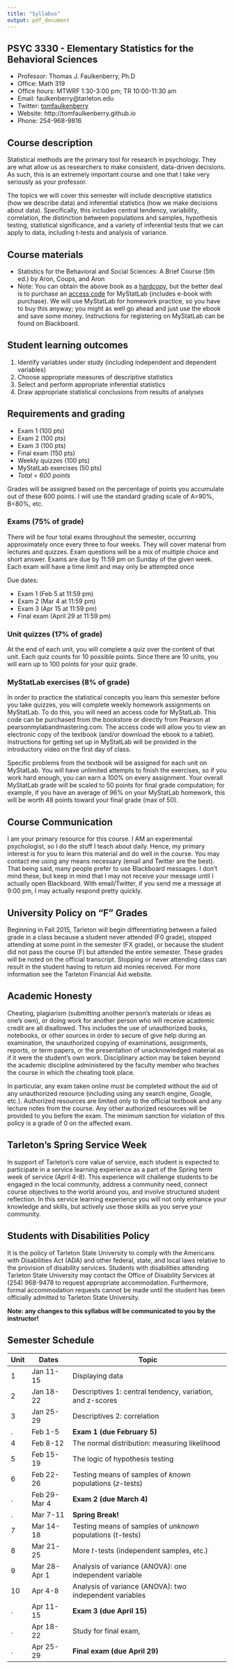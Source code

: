 ```yaml
---
title: "Syllabus"
output: pdf_document
---
```


## PSYC 3330 - Elementary Statistics for the Behavioral Sciences

- Professor: Thomas J. Faulkenberry, Ph.D
- Office: Math 319
- Office hours: MTWRF 1:30-3:00 pm; TR 10:00-11:30 am
- Email: faulkenberry@tarleton.edu
- Twitter: [tomfaulkenberry](http://twitter.com/tomfaulkenberry)
- Website: http://tomfaulkenberry.github.io
- Phone: 254-968-9816

## Course description

Statistical methods are the primary tool for research in psychology.  They are what allow us as researchers to make consistent, data-driven decisions.  As such, this is an extremely important course and one that I take very seriously as your professor.

The topics we will cover this semester will include descriptive statistics (how we describe data) and inferential statistics (how we make decisions about data).  Specifically, this includes central tendency, variability, correlation, the distinction between populations and samples, hypothesis testing, statistical significance, and a variety of inferential tests that we can apply to data, including t-tests and analysis of variance.

## Course materials

- Statistics for the Behavioral and Social Sciences: A Brief Course (5th ed.) by Aron, Coups, and Aron
- Note:  You can obtain the above book as a [hardcopy](http://www.amazon.com/Statistics-Behavioral-Social-Sciences-Course/dp/0205797253/), but the better deal is to purchase an [access code](http://www.pearsonmylabandmastering.com) for MyStatLab (includes e-book with purchase).  We will use MyStatLab for homework practice, so you have to buy this anyway; you might as well go ahead and just use the ebook and save some money.  Instructions for registering on MyStatLab can be found on Blackboard.


## Student learning outcomes

1. Identify variables under study (including independent and dependent variables)
2. Choose appropriate measures of descriptive statistics
3. Select and perform appropriate inferential statistics
4. Draw appropriate statistical conclusions from results of analyses

## Requirements and grading

- Exam 1 (100 pts)
- Exam 2 (100 pts)
- Exam 3 (100 pts)
- Final exam (150 pts)
- Weekly quizzes (100 pts)
- MyStatLab exercises (50 pts)
- *Total = 600 points*

Grades will be assigned based on the percentage of points you accumulate out of these 600 points.  I will use the standard grading scale of A=90%, B=80%, etc.

### Exams (75% of grade)

There will be four total exams throughout the semester, occurring approximately once every three to four weeks.  They will cover material from lectures and quizzes.  Exam questions will be a mix of multiple choice and short answer.  Exams are due by 11:59 pm on Sunday of the given week.  Each exam will have a time limit and may only be attempted once

Due dates:

- Exam 1 (Feb 5 at 11:59 pm)
- Exam 2 (Mar 4 at 11:59 pm)
- Exam 3 (Apr 15 at 11:59 pm)
- Final exam (April 29 at 11:59 pm)

### Unit quizzes (17% of grade)

At the end of each unit, you will complete a quiz over the content of that unit. Each quiz counts for 10 possible points.  Since there are 10 units, you will earn up to 100 points for your quiz grade.

### MyStatLab exercises (8% of grade)

In order to practice the statistical concepts you learn this semester before you take quizzes, you will complete weekly homework assignments on MyStatLab.  To do this, you will need an access code for MyStatLab.  This code can be purchased from the bookstore or directly from Pearson at pearsonmylabandmastering.com. The access code will allow you to view an electronic copy of the textbook (and/or download the ebook to a tablet). Instructions for getting set up in MyStatLab will be provided in the introductory video on the first day of class. 

Specific problems from the textbook will be assigned for each unit on MyStatLab. You will have unlimited attempts to finish the exercises, so if you work hard enough, you can earn a 100% on every assignment.  Your overall MyStatLab grade will be scaled to 50 points for final grade computation;  for example, if you have an average of 96% on your MyStatLab homework, this will be worth 48 points toward your final grade (max of 50).

## Course Communication

I am your primary resource for this course. I AM an experimental psychologist, so I do the stuff I teach about daily. Hence, my primary interest is for you to learn this material and do well in the course. You may contact me using any means necessary (email and Twitter are the best). That being said, many people prefer to use Blackboard messages. I don’t mind these, but keep in mind that I may not receive your message until I actually open Blackboard. With email/Twitter, if you send me a message at 9:00 pm, I may actually respond pretty quickly. 

## University Policy on "F" Grades

Beginning in Fall 2015, Tarleton will begin differentiating between a failed grade in a class because a student never attended (F0 grade), stopped attending at some point in the semester (FX grade), or because the student did not pass the course (F) but attended the entire semester. These grades will be noted on the official transcript. Stopping or never attending class can result in the student having to return aid monies received.  For more information see the Tarleton Financial Aid website.

## Academic Honesty

Cheating, plagiarism (submitting another person’s materials or ideas as one’s own), or doing work for another person who will receive academic credit are all disallowed. This includes the use of unauthorized books, notebooks, or other sources in order to secure of give help during an examination, the unauthorized copying of examinations, assignments, reports, or term papers, or the presentation of unacknowledged material as if it were the student’s own work. Disciplinary action may be taken beyond the academic discipline administered by the faculty member who teaches the course in which the cheating took place.

In particular, any exam taken online must be completed without the aid of any unauthorized resource (including using any search engine, Google, etc.).  Authorized resources are limited only to the official textbook and any lecture notes from the course.  Any other authorized resources will be provided to you before the exam.  The minimum sanction for violation of this policy is a grade of 0 on the affected exam.

## Tarleton's Spring Service Week

In support of Tarleton’s core value of service, each student is expected to participate in a service learning experience as a part of the Spring term week of service (April 4-8).  This experience will challenge students to be engaged in the local community, address a community need, connect course objectives to the world around you, and involve structured student reflection. In this service learning experience you will not only enhance your knowledge and skills, but actively use those skills as you serve your community.

## Students with Disabilities Policy

It is the policy of Tarleton State University to comply with the Americans with Disabilities Act (ADA) and other federal, state, and local laws relative to the provision of disability services. Students with disabilities attending Tarleton State University may contact the Office of Disability Services at (254) 968-9478 to request appropriate accommodation. Furthermore, formal accommodation requests cannot be made until the student has been officially admitted to Tarleton State University.


**Note:  any changes to this syllabus will be communicated to you by the instructor!**
 
## Semester Schedule

Unit | Dates         | Topic
---- | ------------- | -------------------------------------------------
1 | Jan 11-15 | Displaying data
2 | Jan 18-22 | Descriptives 1: central tendency, variation, and z-scores
3 | Jan 25-29 | Descriptives 2: correlation
. | Feb 1-5 | **Exam 1 (due February 5)**
4 | Feb 8-12 | The normal distribution: measuring likelihood
5 | Feb 15-19 | The logic of hypothesis testing
6 | Feb 22-26 | Testing means of samples of *known* populations ($z$-tests)
. | Feb 29-Mar 4 | **Exam 2 (due March 4)**
. | Mar 7-11 | **Spring Break!**
7 | Mar 14-18 | Testing means of samples of *unknown* populations ($t$-tests)
8 | Mar 21-25 | More $t$-tests (independent samples, etc.)
9 | Mar 28-Apr 1 | Analysis of variance (ANOVA): one independent variable
10 | Apr 4-8 | Analysis of variance (ANOVA): two independent variables
. | Apr 11-15 | **Exam 3 (due April 15)**
. | Apr 18-22 | Study for final exam, 
. | Apr 25-29 | **Final exam (due April 29)**

